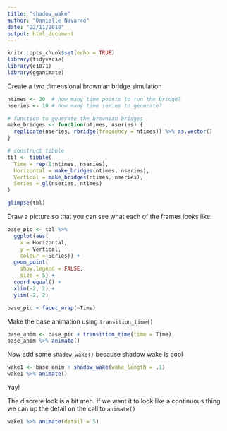 ```yaml
---
title: "shadow_wake"
author: "Danielle Navarro"
date: "22/11/2018"
output: html_document
---
```


```r
knitr::opts_chunk$set(echo = TRUE)
library(tidyverse)
library(e1071)
library(gganimate)
```


Create a two dimensional brownian bridge simulation

```r
ntimes <- 20  # how many time points to run the bridge?
nseries <- 10 # how many time series to generate?

# function to generate the brownian bridges
make_bridges <- function(ntimes, nseries) {
  replicate(nseries, rbridge(frequency = ntimes)) %>% as.vector()
}

# construct tibble
tbl <- tibble(
  Time = rep(1:ntimes, nseries),
  Horizontal = make_bridges(ntimes, nseries),
  Vertical = make_bridges(ntimes, nseries),
  Series = gl(nseries, ntimes)
)

glimpse(tbl)
```

Draw a picture so that you can see what each of the frames looks like:

```r
base_pic <- tbl %>%
  ggplot(aes(
    x = Horizontal, 
    y = Vertical, 
    colour = Series)) + 
  geom_point(
    show.legend = FALSE,
    size = 5) + 
  coord_equal() + 
  xlim(-2, 2) + 
  ylim(-2, 2)

base_pic + facet_wrap(~Time)
```

Make the base animation using `transition_time()`

```r
base_anim <- base_pic + transition_time(time = Time) 
base_anim %>% animate()
```

Now add some `shadow_wake()` because shadow wake is cool

```r
wake1 <- base_anim + shadow_wake(wake_length = .1)
wake1 %>% animate()
```

Yay!

The discrete look is a bit meh. If we want it to look like a continuous thing we can up the detail on the call to `animate()`

```r
wake1 %>% animate(detail = 5)
```






